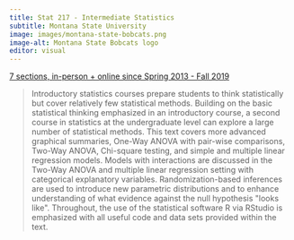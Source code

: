 ```yaml
---
title: Stat 217 - Intermediate Statistics
subtitle: Montana State University
image: images/montana-state-bobcats.png
image-alt: Montana State Bobcats logo
editor: visual
---
```


[7 sections, in-person + online since Spring 2013 - Fall 2019](https://scholarworks.montana.edu/xmlui/handle/1/2999)

> Introductory statistics courses prepare students to think statistically but cover relatively few statistical methods. Building on the basic statistical thinking emphasized in an introductory course, a second course in statistics at the undergraduate level can explore a large number of statistical methods. This text covers more advanced graphical summaries, One-Way ANOVA with pair-wise comparisons, Two-Way ANOVA, Chi-square testing, and simple and multiple linear regression models. Models with interactions are discussed in the Two-Way ANOVA and multiple linear regression setting with categorical explanatory variables. Randomization-based inferences are used to introduce new parametric distributions and to enhance understanding of what evidence against the null hypothesis \"looks like\". Throughout, the use of the statistical software R via RStudio is emphasized with all useful code and data sets provided within the text.
